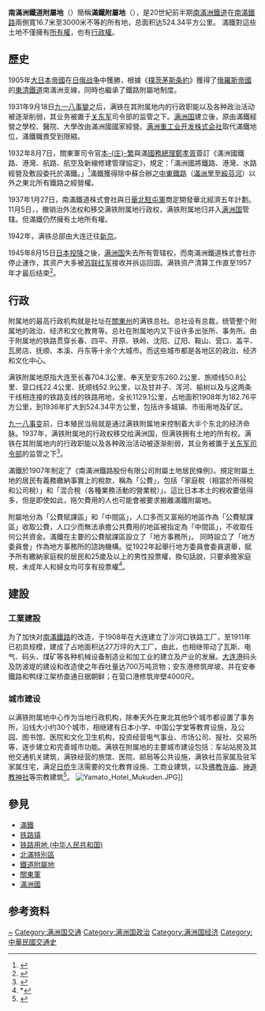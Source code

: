 {{NoteTA
|G1=Unit
}}
'''南滿洲鐵道附屬地'''（{{jpn|j=南満州鉄道附属地|hg=みなみまんしゅうてつどうふぞくち}}）簡稱'''滿鐵附屬地'''（{{jpn|j=満鉄附属地|hg=まんてつふぞくち|link=no}}），是20世紀前半期[[南滿洲鐵道|南滿洲鐵道]]在[[南滿鐵路|南滿鐵路]]兩側寬16.7米至3000米不等的所有地，总面积达524.34平方公里。
滿鐵對這些土地不僅擁有[[所有權|所有權]]，也有[[行政權|行政權]]。

==歷史==
1905年[[大日本帝國|大日本帝國]]在[[日俄战争|日俄战争]]中獲勝，根據《[[樸茨茅斯条約|樸茨茅斯条約]]》獲得了[[俄羅斯帝國|俄羅斯帝國]]的[[東清鐵路|東清鐵道]]南滿洲支線，同時也繼承了鐵路附屬地制度。

1931年9月18日[[九一八事變|九一八事變]]之后，满铁在其附属地内的行政职能以及各种政治活动被逐渐削弱，其业务被置于[[关东军|关东军]]司令部的监管之下。[[满洲国|满洲国]]建立後，原由滿鐵經營之學校、醫院、大學改由滿洲國國家經營。[[满洲重工业开发株式会社|满洲重工业开发株式会社]]取代滿鐵地位，滿鐵職責受到限縮。

1932年8月7日，關東軍司令官[[本庄繁|本-{庄}-繁]]與滿[[國務總理|國務總理]][[鄭孝胥|鄭孝胥]]簽訂《滿洲國鐵路、港灣、航路、航空及新線修建管理協定》，規定：「滿洲國將鐵路、港灣、水路經營及敷設委托於滿鐵。」<ref>{{cite book |title=《滿洲國史》 |publisher=謙光社 |year=1973 |location=[[東京|東京]] |author=滿洲國史編纂刊行會 }}</ref>滿鐵獲得除中蘇合辦之[[中東鐵路|中東鐵路]]（[[滿洲里|滿洲里]]至[[绥芬河市|綏芬河]]）以外之東北所有鐵路之經營權。

1937年1月27日，南滿鐵道株式會社與日[[華北駐屯軍|華北駐屯軍]]商定開發華北經濟五年計劃。11月5日，{{来源请求|《日满条约》签订}}，撤销治外法权和移交满铁附属地行政权，满铁附属地归并入[[满洲国|满洲国]]管辖。但滿鐵仍然擁有土地所有權。

1942年，满铁总部由大连迁往[[新京|新京]]。

1945年8月15日[[日本投降|日本投降]]之後，[[满洲国|满洲国]]失去所有管辖权，而南滿洲鐵道株式會社亦停止運作，其资产大多被[[苏联|苏联]][[苏联红军|红军]]接收并拆运回国。满铁资产清算工作直至1957年才最后结束<ref>{{cite book |editors=[[李新_(1918年)|李新]]總主編，中國社會科學院近代史研究所中華民國史研究室，韓信夫、姜克夫主編 |title=《中華民國史大事記》 |location=北京 |publisher=[[中華書局|中華書局]] |year=2011 |isbn=9787101079982}}</ref>。

==行政==
附属地的最高行政机构就是社址在[[關東州|關東州]]的满铁总社。总社设有总裁，统管整个附属地的政治、经济和文化教育等。总社在附属地内又下设许多出张所、事务所。由于附属地的铁路贯穿长春、四平、开原、铁岭、沈阳、辽阳、鞍山、营口、盖平、瓦房店、抚顺、本溪、丹东等十余个大城市。而这些城市都是各地区的政治、经济和文化中心。

满铁附属地原指大连至长春704.3公里、奉天至安东260.2公里、旅顺线50.8公里、营口线22.4公里、抚顺线52.9公里，以及甘井子、浑河、榆树以及与这两条干线相连接的铁路支线的铁路用地，全长1129.1公里，占地面积1908年为182.76平方公里，到1936年扩大到524.34平方公里，包括许多城镇、市街用地及矿区。

[[九一八事变|九一八事变]]前，日本殖民当局就是通过满铁附属地来控制着大半个东北的经济命脉。1937年，满铁附属地的行政权移交给满洲国，但满铁拥有土地的所有权。满铁在其附属地内的行政职能以及各种政治活动被逐渐削弱，其业务被置于[[关东军司令部|关东军司令部]]的监管之下<ref>{{cite book|title=大日本帝国の海外鉄道|isbn=9784490209112|author=小牟田哲彦|year=2015|language=ja|publisher=東京堂出版}}</ref>。

滿鐵於1907年制定了《南滿洲鐵路股份有限公司附屬土地居民條例》。規定附屬土地的居民有義務繳納事實上的稅款，稱為「公費」，包括「家庭稅（相當於所得稅和公司稅）」和「混合稅（各種業務活動的營業稅）」。這比日本本土的稅收要低得多，但是即使如此，拖欠費用的人也可能會被要求搬離滿鐵附屬地。

附屬地分為「公費賦課區」和「中間區」，人口多而又富裕的地區作為「公費賦課區」收取公費，人口少而無法承擔公共費用的地區被指定為「中間區」，不收取任何公共資金。滿鐵在主要的公費賦課區設立了「地方事務所」。 同時設立了「地方委員會」作為地方事務所的諮詢機構。從1922年起舉行地方委員會委員選舉，賦予所有繳納家庭稅的居民和25歲及以上的男性投票權，換句話說，只要承擔家庭稅，未成年人和婦女均可享有投票權<ref name="moriyama14">*{{Cite book|author=森山康平|year=2005|title=写説 満州|publisher=ビジネス社|isbn=4-8284-1221-2|ref=森山}}</ref>。

==建設==
===工業建設===
为了加快对[[南滿鐵路|南滿鐵路]]的改造，于1908年在大连建立了沙河口铁路工厂，至1911年已初具规模，建成了占地面积达27万坪的大工厂。由此，也相继带动了瓦斯、电气、码头、煤矿等各种机械设备制造业和加工业的建立及产业的发展。[[大连港|大连港]]码头及防波堤的建设和改造使之年吞吐量达700万吨货物；安东港修筑岸坡，并在安奉鐵路和鸭绿江架桥直通日据朝鲜；在营口港修筑岸壁4000尺。

===城市建设===
以满铁附属地中心作为当地行政机构，除奉天外在東北其他9个城市都设置了事务所，沿线大小约30个城市，相继建有日本小学、中国公学堂等教育设施，及公园、图书馆、医院和文化卫生机构，投资经营电气事业、市场公司、报社、交易所等，逐步建立和完善城市功能。满铁在附属地的主要城市建设包括：车站站房及其他交通机关建筑，满铁经营的旅馆、医院、邮局等公共设施，满铁社员家属及驻军家属住宅，满足[[日侨|日侨]]生活需要的文化教育设施、工商业建筑，以及[[佛教寺庙|佛教寺庙]]、[[满铁附属地神社列表|神道教神社]]等宗教建筑<ref>{{cite journal|author=曲晓范|title=满铁附属地与近代东北城市空间及社会结构的演变|work=社会科学战线|year=2003}}</ref>。
[[File:Yamato_Hotel_Mukuden.JPG|thumb]]]]
== 參見 ==
* [[滿鐵|滿鐵]]
* [[铁路镇|铁路镇]]
* [[铁路用地_(中华人民共和国)|铁路用地 (中华人民共和国)]]
* [[北滿特別區|北滿特別區]]
* [[鐵道附屬地|鐵道附屬地]]
* [[關東軍|關東軍]]
* [[滿洲國|滿洲國]]

==参考资料==
{{commonscat|South Manchuria Railway Zone}}
{{reflist}}
[[Category:满铁附属地|~]]
[[Category:满洲国交通|Category:满洲国交通]]
[[Category:满洲国政治|Category:满洲国政治]]
[[Category:满洲国经济|Category:满洲国经济]]
[[Category:中華民國交通史|Category:中華民國交通史]]